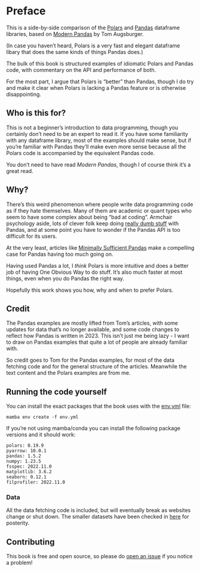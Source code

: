 # Preface {.unnumbered}

This is a side-by-side comparison of the [Polars](https://www.pola.rs/)
and [Pandas](https://pandas.pydata.org/) dataframe libraries,
based on [Modern Pandas](https://tomaugspurger.github.io/posts/modern-8-scaling/) by Tom Augsburger.

(In case you haven't heard, Polars is a very fast and elegant dataframe libary that does the same kinds of things Pandas does.)

The bulk of this book is structured examples of idiomatic Polars and Pandas code, with commentary on the API and performance of both.

For the most part, I argue that Polars is "better" than Pandas, though I do try and make it clear when Polars is lacking a Pandas feature or is otherwise disappointing.

## Who is this for?

This is not a beginner's introduction to data programming, though you certainly don't need to be an expert to read it. If you have some familiarity with any dataframe library, most of the examples should make sense, but if you're familiar with Pandas they'll make even more sense because all the Polars code is accompanied by the equivalent Pandas code.

You don't need to have read *Modern Pandas*, though I of course think it's a great read.

## Why?

There's this weird phenomenon where people write data programming code as if they hate themselves.
Many of them are academic or quant types who seem to have some complex about being "bad at coding".
Armchair psychology aside, lots of clever folk keep doing [really dumb stuff](https://www.aidancooper.co.uk/pandas-anti-patterns/)
with Pandas, and at some point you have to wonder if the Pandas API is too difficult for its users.

At the very least, articles like [Minimally Sufficient Pandas](https://www.dunderdata.com/blog/minimally-sufficient-pandas)
make a compelling case for Pandas having too much going on.

Having used Pandas a lot, I *think* Polars is more intuitive and does a better job of having One Obvious Way to do stuff. 
It's also much faster at most things, even when you do Pandas the right way.

Hopefully this work shows you how, why and when to prefer Polars.

## Credit

The Pandas examples are mostly lifted from Tom's articles, with some updates for data that's no longer available, and some
code changes to reflect how Pandas is written in 2023. This isn't just me being lazy - I want to draw on Pandas examples that
quite a lot of people are already familiar with.

So credit goes to Tom for the Pandas examples, for most of the data
fetching code and for the general structure of the articles.
Meanwhile the text content and the Polars examples are from me.

## Running the code yourself

You can install the exact packages that the book uses with the [env.yml](https://github.com/kevinheavey/modern-polars/blob/master/env.yml) file:

```shell
mamba env create -f env.yml
```

If you're not using mamba/conda you can install the following package versions and it should work:

```
polars: 0.19.9
pyarrow: 10.0.1
pandas: 1.5.2
numpy: 1.23.5
fsspec: 2022.11.0
matplotlib: 3.6.2
seaborn: 0.12.1
filprofiler: 2022.11.0
```

### Data

All the data fetching code is included, but will eventually break as websites change or shut down. The smaller datasets have been checked in [here](https://github.com/kevinheavey/modern-polars/tree/master/data) for posterity.

## Contributing

This book is free and open source, so please do [open an issue](https://github.com/kevinheavey/modern-polars/issues/new) if you notice a problem!
